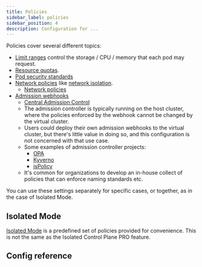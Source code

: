 ```yaml
---
title: Policies
sidebar_label: policies
sidebar_position: 4
description: Configuration for ...
---
```



<NetworkPolicyInfo/>

Policies cover several different topics:

- [Limit ranges](https://kubernetes.io/docs/concepts/policy/limit-range/) control the storage / CPU / memory that each pod may request.
- [Resource quotas](https://kubernetes.io/docs/concepts/policy/resource-quotas/).
- [Pod security standards](https://kubernetes.io/docs/concepts/security/pod-security-standards/)
- [Network policies](https://kubernetes.io/docs/concepts/services-networking/network-policies/) like [network isolation](/guides/security/network-isolation).
  - [Network policies](/architecture/networking#network-policies)
- [Admission webhooks](https://kubernetes.io/docs/reference/access-authn-authz/extensible-admission-controllers/#admission-webhooks)
  - [Central Admission Control](/vcluster-yaml/policies/admission-control.mdx)
  - The admission controller is typically running on the host cluster, where the policies enforced by the webhook cannot be changed by the virtual cluster.
  - Users could deploy their own admission webhooks to the virtual cluster, but there's little value in doing so, and this configuration is not concerned with that use case.
  - Some examples of admission controller projects:
    - [OPA](https://www.openpolicyagent.org/docs/latest/)
    - [Kyverno](https://kyverno.io/)
    - [jsPolicy](https://www.jspolicy.com/)
  - It's common for organizations to develop an in-house collect of policies that can enforce naming standards etc.

You can use these settings separately for specific cases, or together, as in the case of Isolated Mode.

## Isolated Mode

[Isolated Mode](/guides/security/isolated-mode) is a predefined set of policies provided for convenience. This is not the same as the Isolated Control Plane PRO feature.

## Config reference

<Policies/>